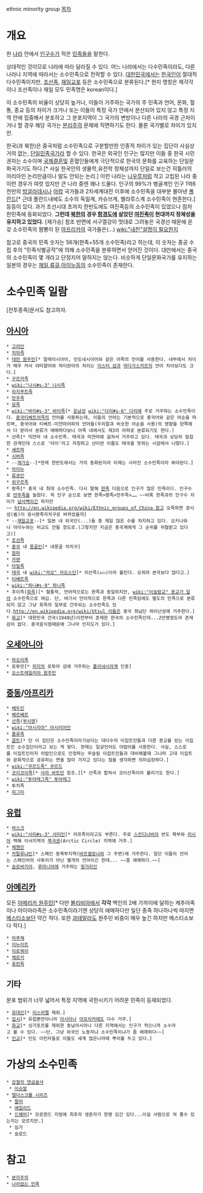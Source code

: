 ethnic minority group
[[목차]]
= 개요 =
한 [[나라]] 안에서 [[인구]]수가 적은 [[민족]]들을 말한다.

상대적인 것이므로 나라에 따라 달라질 수 있다. 어느 나라에서는 다수민족이라도, 다른 나라나 지역에 따라서는 소수민족으로 전락할 수 있다. [[대한민국]]에서는 [[한국인]]이 절대적 다수민족이지만, [[조선족]], [[재일교포]] 등은 소수민족으로 분류된다.[* 현지 명칭은 제각각이나 조선족이나 재일 모두 민족명은 korean이다.] 

이 소수민족의 비율이 상당히 높거나, 이들이 거주하는 국가의 주 민족과 언어, 문화, 혈통, 종교 등의 차이가 크거나 또는 이들이 특정 국가 안에서 분산되어 있지 않고 특정 지역 안에 집중해서 분포하고 그 분포지역이 그 국가의 변방이나 다른 나라의 국경 근처이거나 할 경우 해당 국가는 [[분리주의]] 문제에 직면하기도 한다. 물론 국가별로 차이가 있지만. 

한국(과 북한)은 중국처럼 소수민족으로 구분할만한 인종적 차이가 있는 집단이 사실상 거의 없는, [[단일민족국가]]라 할 수 있다. 한국은 외국인 인구는 많지만 이들 중 한국 시민권자는 소수이며 [[국제결혼]]및 혼혈인들에게 극단적으로 한국의 문화를 교육하는 단일문화국가기도 하다.[* 사실 한국인의 생물학,유전학 정체성까지 단일로 보는건 히틀러의 아리아인 논리만큼이나 말도 안되는 논리.] 이런 나라는 [[나우루]]처럼 작고 고립된 나라 중 이런 경우가 여럿 있지만 큰 나라 중엔 꽤나 드물다. 인구의 99%가 벵골계인 인구 1억6천만의 [[방글라데시]]나 [[아랍]] 국가들과 2차세계대전 이후에 소수민족을 대부분 몰아낸 [[폴란드]][* 근데 폴란드내에도 소수의 독일계, 카슈브계, 벨라루스계 소수민족이 현존한다.] 등등이 있다. 과거 조선시대 초까지 한반도에도 여진족등의 소수민족이 있었으나 점차 한민족에 동화되었다. '''그런데 [[북한]]의 경우 [[함경도]]에 살았던 [[여진]]족이 현대까지 정체성을 유지하고 있었다.''' [재가승] 참조[http://blog.daum.net/jchkim39/16149712  ] 반면에 서구열강이 멋대로 그려놓은 국경선 때문에 온갖 소수민족의 짬뽕이 된 [[아프리카]]의 국가들은(...) [[wiki:"내전"설명이 필요한지]]

참고로 중국의 민족 숫자는 56개(한족+55개 소수민족)라고 하는데, 이 숫자는 중공 수립 후의 "민족식별공작"에 의해 소수민족을 분류하면서 얻어진 것이다. 대만에서는 중국의 소수민족이 몇 개라고 단정지어 말하지는 않는다. 비슷하게 단일문화국가를 유지하는 일본의 경우는 [[재일]],[[류큐]],[[아이누]]등의 소수민족이 존재한다. 
= 소수민족 일람 = 
[전투종족]문서도 참고하자.
== [[아시아]] ==
 * [[고려인]]
 * [[치마족]]
 * [[대만 원주민]][* 말레이시아어, 인도네시아어와 같은 어족의 언어를 사용한다. 내부에서 차이가 매우 커서 아타얄어와 파이완어의 차이는 [[이스터 섬]]과 [[마다가스카르]]의 언어 차이보다도 크다.]
 * [[구르카]]족
 * [[wiki:"나시#s-3" 나시]]족
 * [[라지푸트]]족
 * [[만주족]]
 * [[묘족]]
 * [[wiki:"바이#s-3" 바이족]][* [[운남성]] [[wiki:"다리#s-6" 다리]]에 주로 거주하는 소수민족이다. [[중국티베트어족]]의 언어를 사용하는데, 이들의 언어는 기본적으로 중국어와 같은 어순을 따르며, 중국어와 티베트-미얀마어파의 언어들(우리말과 비슷한 어순을 사용)의 영향을 양쪽에서 다 받아서 분류가 애매하다보니 어족 내에서도 제3의 어파로 분류되기도 한다.]
 * 샨족[* 미얀마 내 소수민족. 태국과 미얀마에 걸쳐서 거주하고 있다. 태국과 상당히 밀접한 관계인데 스스로 '타이'라고 자칭하고 샨이란 이름도 태국을 뜻하는 시암에서 나왔다.]
 * [[셰르파]]
 * [[시버]]족
 * --[[재가승]]--[*현재 한반도에서는 거의 동화된지라 이제는 사라진 소수민족이라 봐야된다.]
 * [[아이누]]
 * [[류큐]]인 
 * [[위구르]]족
 * 좡족[* 중국 내 최대 소수민족. 다시 말해 [[한족]] 다음으로 인구가 많은 민족이다. 인구수로 [[만주족]]을 눌렀다. 즉 인구 순으로 보면 한족>좡족>만주족>…… ~~비록 한족과의 인구수 차이가 [[넘사벽]]이긴 하지만~~ [[http://en.wikipedia.org/wiki/Ethnic_groups_of_China 참고]] 오죽하면 광시성(省)이 광시좡족자치구로 바뀌었을까]
 * --[[재일교포]]--[* 일본 내 외국인(...)들 중 제일 많은 수를 차지하고 있다. 오키나와나 아이누와는 비교도 안될 정도로.(그렇지만 지금은 중국계에게 그 순위를 위협받고 있다고)]
 * [[조선족]]
 * [[중국]] 내 [[몽골]]인[* 내몽골 자치구]
 * [[참파]]
 * [[카렌]]
 * [[타밀족]]
 * [[태국]] 내 [[wiki:"라오" 라오스]]인[* 이산족(ลาว)이라 불린다. 오히려 본국보다 많다고.]
 * [[티베트]]족
 * [[wiki:"하니#s-9" 하니]]족
 * 후이족([[회족]])[* 혈통적, 언어적으로는 한족과 동일하지만, [[wiki:"이슬람교" 종교가 달라]] 소수민족으로 여김. 단, 여기서 언어적으로 한족과 다른 민족임에도 별도의 민족으로 분류되지 않고 그냥 회족의 일부로 간주되는 소수민족도 있다.[[http://en.wikipedia.org/wiki/Utsul 이들은]] 중국 최남단 하이난성에 거주한다.]
 * [[화교]][* 대한민국 건국(1948년)이전부터 존재한 한국의 소수민족인데...2만명정도라 존재감이 없다. 중국음식점때문에 그나마 인지도가 있다.] 
== [[오세아니아]] ==
 * [[마오리족]]
 * 로투만[* [[피지]]의 로투마 섬에 거주하는 [[폴리네시아]]계 인종]
 * [[오스트레일리아 원주민]]
== [[중동]]/[[아프리카]] ==
 * [[베두인]]
 * [[베르베르]]
 * [[산족]]([[부시맨]])
 * [[wiki:"아시리아" 아시리아인]]
 * [[줄루족]]
 * [[콥트]][* 단 이 집단은 소수민족이라기보다는 대다수의 이집트인들과 다른 종교를 믿는 이집트인 소수집단이라고 보는 게 맞다. 현재는 일상언어도 아랍어를 사용한다. 사실, 스스로를 이집트인이자 아랍인으로도 인정하는 무슬림 이집트인들과 대비해볼때 그나마 고대 이집트와 문화적으로 공유하는 면을 많이 가지고 있다는 점을 생각하면 의미심장하다.]
 * [[wiki:"쿠르드족" 쿠르드]]
 * [[코이코이족]][* [[사라 바트만]] 참조.][* 산족과 합쳐서 코이산족이라 불리기도 한다.]
 * [[wiki:"투아레그족" 투아레그]]
 * 투치족
 * [[피그미]]
 
== [[유럽]] ==
 * [[바스크]]
 * [[wiki:"사미#s-3" 사미]]인[* 라프족이라고도 부른다. 주로 [[스칸디나비아]] 반도 북부와 [[러시아]] 백해 이서지역의 [[북극]]권(Arctic Circle) 지역에 거주.]
 * [[체첸]]인
 * [[카탈루냐]]인[* 스페인 동북부지역([[바르셀로나]]와 그 주변)에 거주한다. 일단 이들의 언어는 스페인어의 사투리가 아닌 별개의 언어이긴 한데... ~~좀 애매하다.~~]
 * [[슬로바키아]], [[루마니아]]에 거주하는 [[헝가리]]인

== [[아메리카]] ==
모든 [[아메리카 원주민]][* 다만 [[볼리비아]]에서 '''각각''' 백인의 2배 가까이에 달하는 케추아족이나 아이마라족은 소수민족이라기엔 상당히 애매하다만 일단 종족 하나하나씩 따지면 [[메스티소]]보단 약간 적다. 또한 [[과테말라]]도 원주민 비중이 매우 높긴 하지만 메스티소보다 적다.]
 * [[마푸체]]
 * [[이누이트]]
 * [[이로쿼이]]
 * [[체로키]]
 * [[휴런]]족

== 기타 ==

분포 범위가 너무 넓어서 특정 지역에 국한시키기 어려운 민족이 등재되었다.


 * [[유대인]][* [[이스라엘]] 제외.]
 * [[집시]][* 유럽뿐만아니라 [[아시아]]나 [[아프리카]]에도 다수 거주.]
 * [[화교]][* 싱가포르를 제외한 동남아시아나 다른 지역에서는 인구가 적으니까 소수라고 볼 수 있다. ~~단, 그냥 외국인 노동자냐 소수민족이냐가 좀 애매하다~~]
 * [[인교]][* 인도 이민자들로 이들도 세계 많은나라에 뿌리를 두고 있다.]

= 가상의 소수민족 =
 * [[강철의 연금술사]]
  * [[이슈발]]
 * [[엘더스크롤 시리즈]]
  * [[팔머]]
  * [[에일리드]]
  * [[드웨머]][* 모로윈드 지방에 최후의 생존자가 한명 있긴 있다...이걸 사람으로 쳐 줄수 있는지는 모르지만.]
  * 임가
  * 슬로드

= 참고 =
 * [[분리주의]]
 * [[나라없는 민족]]
